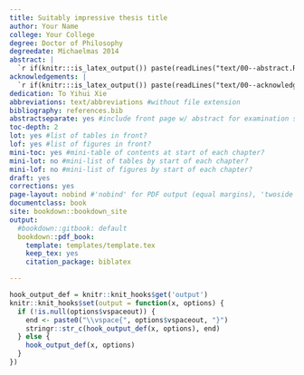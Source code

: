 ```yaml
---
title: Suitably impressive thesis title
author: Your Name
college: Your College
degree: Doctor of Philosophy
degreedate: Michaelmas 2014
abstract: |
  `r if(knitr:::is_latex_output()) paste(readLines("text/00--abstract.Rmd"), collapse = '\n  ')`
acknowledgements: |
  `r if(knitr:::is_latex_output()) paste(readLines("text/00--acknowledgements.Rmd"), collapse = '\n  ')`
dedication: To Yihui Xie
abbreviations: text/abbreviations #without file extension
bibliography: references.bib
abstractseparate: yes #include front page w/ abstract for examination schools?
toc-depth: 2
lot: yes #list of tables in front?
lof: yes #list of figures in front?
mini-toc: yes #mini-table of contents at start of each chapter?
mini-lot: no #mini-list of tables by start of each chapter?
mini-lof: no #mini-list of figures by start of each chapter?
draft: yes
corrections: yes
page-layout: nobind #'nobind' for PDF output (equal margins), 'twoside' for two-sided binding (mirror margins and blank pages), leave blank for one-sided binding (left margin > right margin)
documentclass: book
site: bookdown::bookdown_site
output:
  #bookdown::gitbook: default
  bookdown::pdf_book:
    template: templates/template.tex
    keep_tex: yes
    citation_package: biblatex

---
```


<!-- NOTE: if you want to compile the whole thesis, you must click 'Build Book' over on the Build tab; if you just click 'knit' on Index.Rmd, it'll put "Placeholder" as text in individual chapters instead of compiling all the content -->

<!-- this code chunk enables us to add verticalspace after R output with 'vspaceout'  -->
```r
hook_output_def = knitr::knit_hooks$get('output')
knitr::knit_hooks$set(output = function(x, options) {
  if (!is.null(options$vspaceout)) {
    end <- paste0("\\vspace{", options$vspaceout, "}")
    stringr::str_c(hook_output_def(x, options), end)
  } else {
    hook_output_def(x, options)
  }
})
```